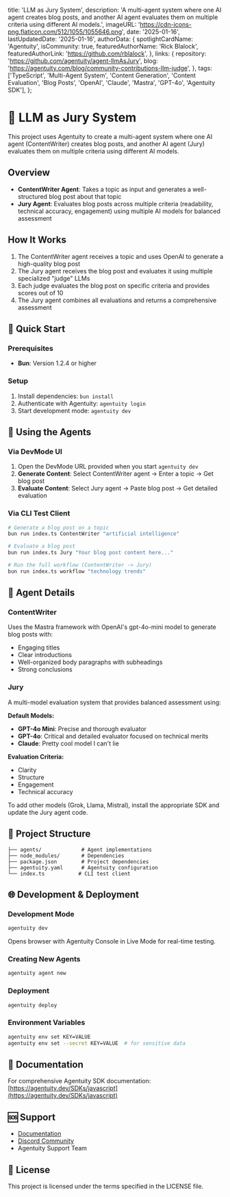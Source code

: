   title: 'LLM as Jury System',
  description: 'A multi-agent system where one AI agent creates blog posts, and another AI agent evaluates them on multiple criteria using different AI models.',
  imageURL: 'https://cdn-icons-png.flaticon.com/512/1055/1055646.png',
  date: '2025-01-16',
  lastUpdatedDate: '2025-01-16',
  authorData: {
    spotlightCardName: 'Agentuity',
    isCommunity: true,
    featuredAuthorName: 'Rick Blalock',
    featuredAuthorLink: 'https://github.com/rblalock',
  },
  links: {
    repository: 'https://github.com/agentuity/agent-llmAsJury',
    blog: 'https://agentuity.com/blog/community-contributions-llm-judge',
  },
  tags: ['TypeScript', 'Multi-Agent System', 'Content Generation', 'Content Evaluation', 'Blog Posts', 'OpenAI', 'Claude', 'Mastra', 'GPT-4o', 'Agentuity SDK'],
};

# 🤖 LLM as Jury System

This project uses Agentuity to create a multi-agent system where one AI agent (ContentWriter) creates blog posts, and another AI agent (Jury) evaluates them on multiple criteria using different AI models.

## Overview

- **ContentWriter Agent**: Takes a topic as input and generates a well-structured blog post about that topic
- **Jury Agent**: Evaluates blog posts across multiple criteria (readability, technical accuracy, engagement) using multiple AI models for balanced assessment

## How It Works

1. The ContentWriter agent receives a topic and uses OpenAI to generate a high-quality blog post
2. The Jury agent receives the blog post and evaluates it using multiple specialized "judge" LLMs
3. Each judge evaluates the blog post on specific criteria and provides scores out of 10
4. The Jury agent combines all evaluations and returns a comprehensive assessment

## 🚀 Quick Start

### Prerequisites
- **Bun**: Version 1.2.4 or higher

### Setup
1. Install dependencies: `bun install`
2. Authenticate with Agentuity: `agentuity login`
3. Start development mode: `agentuity dev`

## 🎯 Using the Agents

### Via DevMode UI
1. Open the DevMode URL provided when you start `agentuity dev`
2. **Generate Content**: Select ContentWriter agent → Enter a topic → Get blog post
3. **Evaluate Content**: Select Jury agent → Paste blog post → Get detailed evaluation

### Via CLI Test Client
```bash
# Generate a blog post on a topic
bun run index.ts ContentWriter "artificial intelligence"

# Evaluate a blog post
bun run index.ts Jury "Your blog post content here..."

# Run the full workflow (ContentWriter -> Jury)
bun run index.ts workflow "technology trends"
```

## 🔧 Agent Details

### ContentWriter
Uses the Mastra framework with OpenAI's gpt-4o-mini model to generate blog posts with:
- Engaging titles
- Clear introductions
- Well-organized body paragraphs with subheadings
- Strong conclusions

### Jury
A multi-model evaluation system that provides balanced assessment using:

**Default Models:**
- **GPT-4o Mini**: Precise and thorough evaluator
- **GPT-4o**: Critical and detailed evaluator focused on technical merits
- **Claude**: Pretty cool model I can't lie

**Evaluation Criteria:**
- Clarity
- Structure 
- Engagement
- Technical accuracy

To add other models (Grok, Llama, Mistral), install the appropriate SDK and update the Jury agent code.

## 📁 Project Structure

```
├── agents/             # Agent implementations
├── node_modules/       # Dependencies
├── package.json        # Project dependencies
├── agentuity.yaml      # Agentuity configuration
└── index.ts           # CLI test client
```

## 🌐 Development & Deployment

### Development Mode
```bash
agentuity dev
```
Opens browser with Agentuity Console in Live Mode for real-time testing.

### Creating New Agents
```bash
agentuity agent new
```

### Deployment
```bash
agentuity deploy
```

### Environment Variables
```bash
agentuity env set KEY=VALUE
agentuity env set --secret KEY=VALUE  # for sensitive data
```

## 📖 Documentation

For comprehensive Agentuity SDK documentation: [https://agentuity.dev/SDKs/javascript](https://agentuity.dev/SDKs/javascript)

## 🆘 Support

- [Documentation](https://agentuity.dev/SDKs/javascript)
- [Discord Community](https://discord.com/invite/vtn3hgUfuc)
- Agentuity Support Team

## 📝 License

This project is licensed under the terms specified in the LICENSE file.

